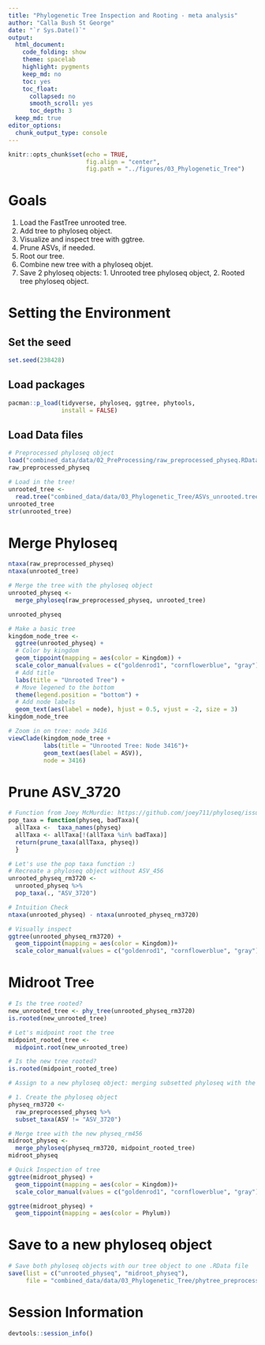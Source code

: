 ```yaml
---
title: "Phylogenetic Tree Inspection and Rooting - meta analysis"
author: "Calla Bush St George"
date: "`r Sys.Date()`"
output:
  html_document: 
    code_folding: show
    theme: spacelab
    highlight: pygments
    keep_md: no
    toc: yes
    toc_float:
      collapsed: no
      smooth_scroll: yes
      toc_depth: 3
  keep_md: true  
editor_options: 
  chunk_output_type: console
---
```


```r
knitr::opts_chunk$set(echo = TRUE,
                      fig.align = "center",
                      fig.path = "../figures/03_Phylogenetic_Tree")
```

# Goals

1. Load the FastTree unrooted tree.
2. Add tree to phyloseq object.
3. Visualize and inspect tree with ggtree.
4. Prune ASVs, if needed.
5. Root our tree.
6. Combine new tree with a phyloseq objet.
7. Save 2 phyloseq objects: 1. Unrooted tree phyloseq object, 
                            2. Rooted tree phyloseq object.

# Setting the Environment

## Set the seed
```r
set.seed(238428)
```

## Load packages
```r
pacman::p_load(tidyverse, phyloseq, ggtree, phytools, 
               install = FALSE)
```

## Load Data files
```r
# Preprocessed phyloseq object
load("combined_data/data/02_PreProcessing/raw_preprocessed_physeq.RData")
raw_preprocessed_physeq

# Load in the tree!
unrooted_tree <- 
  read.tree("combined_data/data/03_Phylogenetic_Tree/ASVs_unrooted.tree")
unrooted_tree
str(unrooted_tree)
```

# Merge Phyloseq
```r
ntaxa(raw_preprocessed_physeq)
ntaxa(unrooted_tree)

# Merge the tree with the phyloseq object
unrooted_physeq <-
  merge_phyloseq(raw_preprocessed_physeq, unrooted_tree)

unrooted_physeq
```

```r
# Make a basic tree
kingdom_node_tree <-
  ggtree(unrooted_physeq) +
  # Color by kingdom
  geom_tippoint(mapping = aes(color = Kingdom)) +
  scale_color_manual(values = c("goldenrod1", "cornflowerblue", "gray")) +
  # Add title
  labs(title = "Unrooted Tree") + 
  # Move legened to the bottom
  theme(legend.position = "bottom") +
  # Add node labels
  geom_text(aes(label = node), hjust = 0.5, vjust = -2, size = 3)
kingdom_node_tree
```

```r
# Zoom in on tree: node 3416
viewClade(kingdom_node_tree +
          labs(title = "Unrooted Tree: Node 3416")+
          geom_text(aes(label = ASV)),
          node = 3416)


```

# Prune ASV_3720
```r
# Function from Joey McMurdie: https://github.com/joey711/phyloseq/issues/652
pop_taxa = function(physeq, badTaxa){
  allTaxa <-  taxa_names(physeq)
  allTaxa <- allTaxa[!(allTaxa %in% badTaxa)]
  return(prune_taxa(allTaxa, physeq))
  }

# Let's use the pop taxa function :)
# Recreate a phyloseq object without ASV_456
unrooted_physeq_rm3720 <-
  unrooted_physeq %>%
  pop_taxa(., "ASV_3720")

# Intuition Check
ntaxa(unrooted_physeq) - ntaxa(unrooted_physeq_rm3720)

# Visually inspect
ggtree(unrooted_physeq_rm3720) +
  geom_tippoint(mapping = aes(color = Kingdom))+
  scale_color_manual(values = c("goldenrod1", "cornflowerblue", "gray"))
```


# Midroot Tree

```r
# Is the tree rooted? 
new_unrooted_tree <- phy_tree(unrooted_physeq_rm3720)
is.rooted(new_unrooted_tree)

# Let's midpoint root the tree
midpoint_rooted_tree <-
  midpoint.root(new_unrooted_tree)

# Is the new tree rooted?
is.rooted(midpoint_rooted_tree)

# Assign to a new phyloseq object: merging subsetted phyloseq with the new rooted tree

# 1. Create the phyloseq object
physeq_rm3720 <-
  raw_preprocessed_physeq %>%
  subset_taxa(ASV != "ASV_3720")

# Merge tree with the new physeq_rm456
midroot_physeq <-
  merge_phyloseq(physeq_rm3720, midpoint_rooted_tree)
midroot_physeq

# Quick Inspection of tree
ggtree(midroot_physeq) + 
  geom_tippoint(mapping = aes(color = Kingdom))+
  scale_color_manual(values = c("goldenrod1", "cornflowerblue", "gray"))

ggtree(midroot_physeq) + 
  geom_tippoint(mapping = aes(color = Phylum))
```

# Save to a new phyloseq object

```r
# Save both phyloseq objects with our tree object to one .RData file
save(list = c("unrooted_physeq", "midroot_physeq"),
     file = "combined_data/data/03_Phylogenetic_Tree/phytree_preprocessed_physeq.RData")
```



# Session Information
```r
devtools::session_info()
```